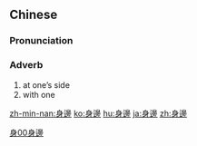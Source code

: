 {{also|身边}}
==Chinese==
{{zh-forms|s=身边}}

===Pronunciation===
{{zh-pron
|m=shēnbiān
|c=san1 bin1
|mn=sin-piⁿ
|cat=adv
}}

===Adverb===
{{zh-adv}}

# at one’s side
# with one
#: {{zh-x|學生 '''身邊''' 帶 著[着]{zhe} 手機。|Students have mobile phones '''with them'''.}}

[[Category:Elementary Mandarin|身00身邊]]

[[zh-min-nan:身邊]]
[[ko:身邊]]
[[hu:身邊]]
[[ja:身邊]]
[[zh:身邊]]